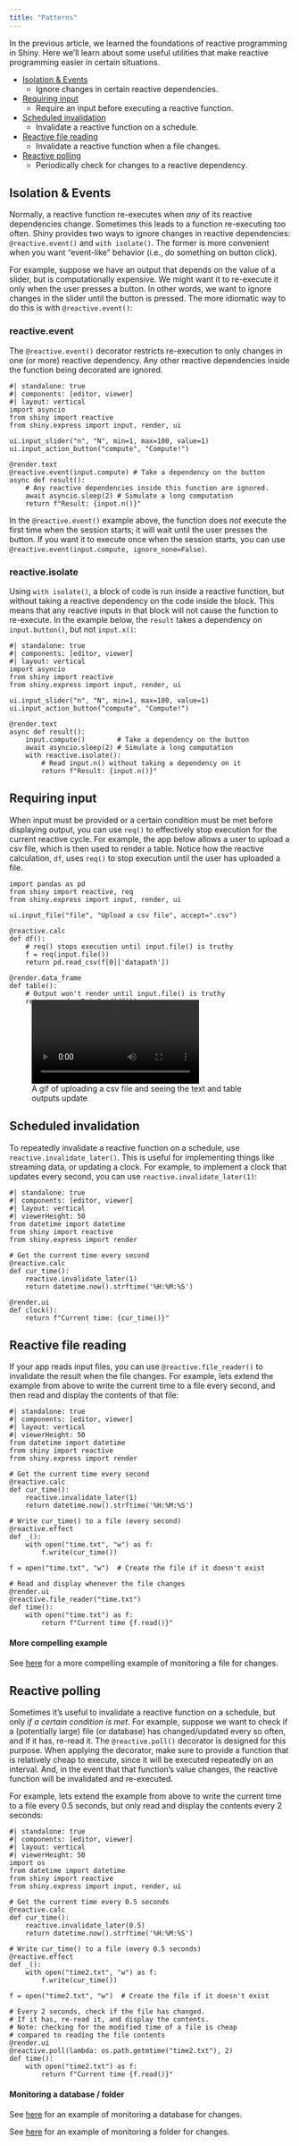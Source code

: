 ```yaml
---
title: "Patterns"
---
```


In the previous article, we learned the foundations of reactive programming in Shiny.
Here we'll learn about some useful utilities that make reactive programming easier in certain situations.

* [Isolation & Events](#isolate-events)
  * Ignore changes in certain reactive dependencies.
* [Requiring input](#req)
  * Require an input before executing a reactive function.
* [Scheduled invalidation](#invalidate-later)
  * Invalidate a reactive function on a schedule.
* [Reactive file reading](#file)
  * Invalidate a reactive function when a file changes.
* [Reactive polling](#poll)
  * Periodically check for changes to a reactive dependency.


## Isolation & Events {#isolate-events}

Normally, a reactive function re-executes when _any_ of its reactive dependencies change.
Sometimes this leads to a function re-executing too often. Shiny provides two ways to ignore changes in reactive dependencies: `@reactive.event()` and `with isolate()`.
The former is more convenient when you want "event-like" behavior (i.e., do something on button click).

For example, suppose we have an output that depends on the value of a slider, but is computationally expensive.
We might want it to re-execute it only when the user presses a button.
In other words, we want to ignore changes in the slider until the button is pressed.
The more idiomatic way to do this is with `@reactive.event()`:

::: {.panel-tabset .panel-underline .border-0 .p-0 .justify-content-center}

### reactive.event

The `@reactive.event()` decorator restricts re-execution to only changes in one (or more) reactive dependency. Any other reactive dependencies inside the function being decorated are ignored.

```shinylive-python
#| standalone: true
#| components: [editor, viewer]
#| layout: vertical
import asyncio
from shiny import reactive
from shiny.express import input, render, ui

ui.input_slider("n", "N", min=1, max=100, value=1)
ui.input_action_button("compute", "Compute!")

@render.text
@reactive.event(input.compute) # Take a dependency on the button
async def result():
    # Any reactive dependencies inside this function are ignored.
    await asyncio.sleep(2) # Simulate a long computation
    return f"Result: {input.n()}"
```

:::{.callout-note}
In the `@reactive.event()` example above, the function does _not_ execute the first time when the session starts; it will wait until the user presses the button.
If you want it to execute once when the session starts, you can use `@reactive.event(input.compute, ignore_none=False)`.
:::

### reactive.isolate

Using `with isolate()`, a block of code is run inside a reactive function, but without taking a reactive dependency on the code inside the block.
This means that any reactive inputs in that block will not cause the function to re-execute.
In the example below, the `result` takes a dependency on `input.button()`, but not `input.x()`:

```shinylive-python
#| standalone: true
#| components: [editor, viewer]
#| layout: vertical
import asyncio
from shiny import reactive
from shiny.express import input, render, ui

ui.input_slider("n", "N", min=1, max=100, value=1)
ui.input_action_button("compute", "Compute!")

@render.text
async def result():
    input.compute()        # Take a dependency on the button
    await asyncio.sleep(2) # Simulate a long computation
    with reactive.isolate():
        # Read input.n() without taking a dependency on it
        return f"Result: {input.n()}"
```

:::


## Requiring input {#req}

When input must be provided or a certain condition must be met before displaying output, you can use `req()` to effectively stop execution for the current reactive cycle.
For example, the app below allows a user to upload a csv file, which is then used to render a table.
Notice how the reactive calculation, `df`, uses `req()` to stop execution until the user has uploaded a file.

```.python
import pandas as pd
from shiny import reactive, req
from shiny.express import input, render, ui

ui.input_file("file", "Upload a csv file", accept=".csv")

@reactive.calc
def df():
    # req() stops execution until input.file() is truthy
    f = req(input.file())
    return pd.read_csv(f[0]['datapath'])

@render.data_frame
def table():
    # Output won't render until input.file() is truthy
    return render.DataGrid(df())
```

![A gif of uploading a csv file and seeing the text and table outputs update](assets/file-upload.mp4){class="img-fluid shadow rounded" style="margin-top: -1.5rem;"}


## Scheduled invalidation {#invalidate-later}

To repeatedly invalidate a reactive function on a schedule, use `reactive.invalidate_later()`.
This is useful for implementing things like streaming data, or updating a clock.
For example, to implement a clock that updates every second, you can use `reactive.invalidate_later(1)`:

```shinylive-python
#| standalone: true
#| components: [editor, viewer]
#| layout: vertical
#| viewerHeight: 50
from datetime import datetime
from shiny import reactive
from shiny.express import render

# Get the current time every second
@reactive.calc
def cur_time():
    reactive.invalidate_later(1)
    return datetime.now().strftime('%H:%M:%S')

@render.ui
def clock():
    return f"Current time: {cur_time()}"
```


## Reactive file reading {#file}

If your app reads input files, you can use `@reactive.file_reader()` to invalidate the result when the file changes.
For example, lets extend the example from above to write the current time to a file every second, and then read and display the contents of that file:

```shinylive-python
#| standalone: true
#| components: [editor, viewer]
#| layout: vertical
#| viewerHeight: 50
from datetime import datetime
from shiny import reactive
from shiny.express import render

# Get the current time every second
@reactive.calc
def cur_time():
    reactive.invalidate_later(1)
    return datetime.now().strftime('%H:%M:%S')

# Write cur_time() to a file (every second)
@reactive.effect
def _():
    with open("time.txt", "w") as f:
        f.write(cur_time())

f = open("time.txt", "w")  # Create the file if it doesn't exist

# Read and display whenever the file changes
@render.ui
@reactive.file_reader("time.txt")
def time():
    with open("time.txt") as f:
        return f"Current time {f.read()}"
```

::: callout-tip
#### More compelling example

See [here](https://github.com/posit-dev/py-shiny-templates/blob/main/monitor-file/app-core.py) for a more compelling example of monitoring a file for changes.
:::

## Reactive polling {#poll}

Sometimes it's useful to invalidate a reactive function on a schedule, but only _if a certain condition is met_.
For example, suppose we want to check if a (potentially large) file (or database) has changed/updated every so often, and if it has, re-read it.
The `@reactive.poll()` decorator is designed for this purpose.
When applying the decorator, make sure to provide a function that is relatively cheap to execute, since it will be executed repeatedly on an interval.
And, in the event that that function's value changes, the reactive function will be invalidated and re-executed.

For example, lets extend the example from above to write the current time to a file every 0.5 seconds, but only read and display the contents every 2 seconds:

```shinylive-python
#| standalone: true
#| components: [editor, viewer]
#| layout: vertical
#| viewerHeight: 50
import os
from datetime import datetime
from shiny import reactive
from shiny.express import input, render, ui

# Get the current time every 0.5 seconds
@reactive.calc
def cur_time():
    reactive.invalidate_later(0.5)
    return datetime.now().strftime('%H:%M:%S')

# Write cur_time() to a file (every 0.5 seconds)
@reactive.effect
def _():
    with open("time2.txt", "w") as f:
        f.write(cur_time())

f = open("time2.txt", "w")  # Create the file if it doesn't exist

# Every 2 seconds, check if the file has changed.
# If it has, re-read it, and display the contents.
# Note: checking for the modified time of a file is cheap
# compared to reading the file contents
@render.ui
@reactive.poll(lambda: os.path.getmtime("time2.txt"), 2)
def time():
    with open("time2.txt") as f:
        return f"Current time {f.read()}"
```


::: callout-tip
#### Monitoring a database / folder

See [here](https://github.com/posit-dev/py-shiny-templates/blob/main/monitor-database/app-core.py) for an example of monitoring a database for changes.

See [here](https://github.com/posit-dev/py-shiny-templates/blob/main/monitor-folder/app-core.py) for an example of monitoring a folder for changes.
:::
